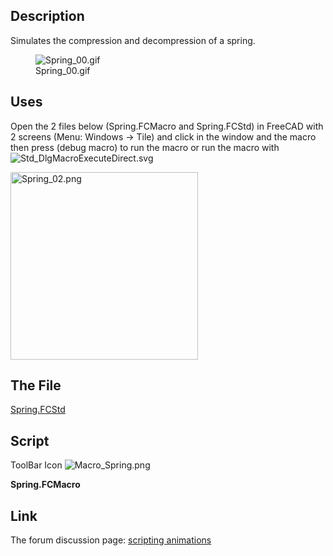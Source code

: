 <languages/>
<div lang="en" dir="ltr" class="mw-content-ltr">
{{Macro
|Name=Spring Simul
|Icon=Macro_Spring.png
|Description=Simulates the compression and decompression of a spring.
|Author=Mario52
|Version=1.0
|Date=2014-09-29
|FCVersion=All
|Download=The file [https://forum.freecad.org/download/file.php?id=7679 Spring.FCStd]<br />[https://wiki.freecad.org/images/2/2d/Macro_Spring.png ToolBar Icon]
}}
</div>

<div lang="en" dir="ltr" class="mw-content-ltr">
==Description==
Simulates the compression and decompression of a spring.
</div>

[[File:Spring_00.gif]]

<div lang="en" dir="ltr" class="mw-content-ltr">
==Uses==
</div>

<div lang="en" dir="ltr" class="mw-content-ltr">
Open the 2 files below (Spring.FCMacro and Spring.FCStd) in FreeCAD with 2 screens (Menu: Windows → Tile) and click in the window and the macro then press {{KEY|F6}} (debug macro) to run the macro or run the macro with [[File:Std_DlgMacroExecuteDirect.svg]]
</div>

[[File:Spring_02.png|left|300px]]{{clear}}
<div lang="en" dir="ltr" class="mw-content-ltr">
==The File==
</div>

[https://forum.freecad.org/download/file.php?id=7679 Spring.FCStd]
<div lang="en" dir="ltr" class="mw-content-ltr">
==Script==
</div>

ToolBar Icon [[Image:Macro_Spring.png]]

'''Spring.FCMacro'''

{{MacroCode|code=
import FreeCAD, FreeCADGui, Draft, Part
from FreeCAD import Base
import time

ii = iib = FreeCAD.getDocument("Spring").getObject("Helix001").Pitch.Value
i = ib = FreeCAD.getDocument("Spring").getObject("Helix001").Height.Value

pas = 1

for ii2 in range(int(60)):
    if pas == 0:
        if ii > iib-1:
            pas = 1
        else:
            ii += 1
            i = (ii * 10)
    else:
        if ii < 2:
            pas = 0
        else:
            ii -= 1
            i = (ii * 10)
   
    FreeCAD.getDocument("Spring").getObject("Helix001").Pitch = ii
    FreeCAD.getDocument("Spring").getObject("Helix001").Height = i
    App.Console.PrintMessage(str(ii2)+"  " + str(ii)+"  " + str(i)+"  " + str(pas) +"\n")
    Gui.updateGui()
    time.sleep(0.1)
    
}}


<div lang="en" dir="ltr" class="mw-content-ltr">
==Link==
The forum discussion page: [https://forum.freecad.org/viewtopic.php?f=22&t=7449#p62193 scripting animations]
</div>
{{clear}}